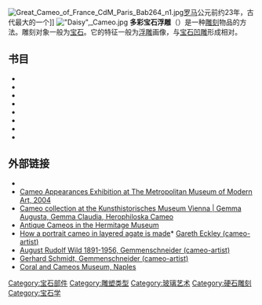[[Image:Great_Cameo_of_France_CdM_Paris_Bab264_n1.jpg|thumb]][[罗马|罗马]]公元前约23年，古代最大的一个]]
[[File:"Daisy",_Cameo.jpg|thumb]]
'''多彩宝石浮雕'''（{{lang-en|Cameo}}）是一种[[雕刻|雕刻]]物品的方法。雕刻对象一般为[[宝石|宝石]]。它的特征一般为[[浮雕|浮雕]]画像，与[[宝石凹雕|宝石凹雕]]形成相对。

== 书目 ==
* {{cite book | first=Diana | last=Jarrett | year=2009 | title=Cameos Old and New- 4th Edition | isbn=978-0-943763-60-6}}
* {{cite book | first=Anne | last=Miller | year=2003 | title=Cameos Old and New | isbn=0-442-00278-5 }}
* {{cite book | first=James | last=Draper | year=2009 | title=Cameo Appearances: Metropolitan Museum of Modern Art | isbn= 978-0300141450 }}
* {{cite book | first=Dianna | last=Scarisbrick | year=2003 | title=Classical Gems: Ancient and Modern Intaglios and Cameos in the Fitzwilliam Museum, Cambridge|authorlink= | isbn=978-0521239011 }}
* {{cite book | first=Martin | last=Henig | year=1990 | title=The Content Family Collection of Ancient Cameos-Ashmolean Museum | isbn=978-1854440044 }}
* {{cite book | first=Anna | last=Fiorelli | year=1989 | title=Corals and Cameos – The treasures of Torre Del Greco | isbn= }}
* {{cite book | first=H.B | last= Walters | year=1927 | title=Catalogue of the Engraved Gems and Cameos, Greek, Etruscan, and Roman in the British Museum | isbn= }}
* {{cite book | first=O | last= Neverov | year=1971 | title=Antique Cameos in the Hermitage Collection |  publisher= Aurora Art Publishers| isbn= }}

==外部链接==
{{Commons category|Cameos}}
* {{cite web
 |publisher   = [[Victoria_and_Albert_Museum|Victoria and Albert Museum]]
 |url         = http://www.vam.ac.uk/content/articles/s/semi-precious-carvings/
 |title       = Sculpture techniques: carving in semi-precious stone & shell
 |work        = Sculpture
 |accessdate  = 2007-09-22
 |deadurl     = yes
 |archiveurl  = https://web.archive.org/web/20110621012709/http://www.vam.ac.uk/content/articles/s/semi-precious-carvings/
 |archivedate = 2011-06-21
}}
* [http://www.metmuseum.org/special/cameo_appearances/cameo_images.asp Cameo Appearances Exhibition at The Metropolitan Museum of Modern Art, 2004] {{Wayback|url=http://www.metmuseum.org/special/cameo_appearances/cameo_images.asp |date=20090303105307 }}
* [https://web.archive.org/web/20070930181336/http://www.khm.at/system2E.html?%2FstaticE%2Fpage758.html Cameo collection at the Kunsthistorisches Museum Vienna | Gemma Augusta, Gemma Claudia, Herophiloska Cameo]
* [http://ancientrome.ru/art/artworke/book/neverov/ac.htm Antique Cameos in the Hermitage Museum]{{Wayback|url=http://ancientrome.ru/art/artworke/book/neverov/ac.htm |date=20070813001328 }}
* [https://web.archive.org/web/20100127105746/http://www.portraitcameos.com/process.php How a portrait cameo in layered agate is made]* [http://www.portraitcameos.com/ Gareth Eckley  (cameo-artist)]{{Wayback|url=http://www.portraitcameos.com/process.php |date=20100127105746 }}
* [http://www.august-wild.de/ August Rudolf Wild 1891-1956, Gemmenschneider (cameo-artist)] {{Wayback|url=http://www.august-wild.de/ |date=20201124064534 }}
* [http://www.gerhard-schmidt-art.de/ Gerhard Schmidt, Gemmenschneider (cameo-artist)] {{Wayback|url=http://www.gerhard-schmidt-art.de/ |date=20201130040624 }}
* [http://www.museodelcorallo.it/ Coral and Cameos Museum, Naples] {{Wayback|url=http://www.museodelcorallo.it/ |date=20161029233910 }}



{{Authority control}}
[[Category:宝石部件|Category:宝石部件]]
[[Category:雕塑类型|Category:雕塑类型]]
[[Category:玻璃艺术|Category:玻璃艺术]]
[[Category:硬石雕刻|Category:硬石雕刻]]
[[Category:宝石学|Category:宝石学]]